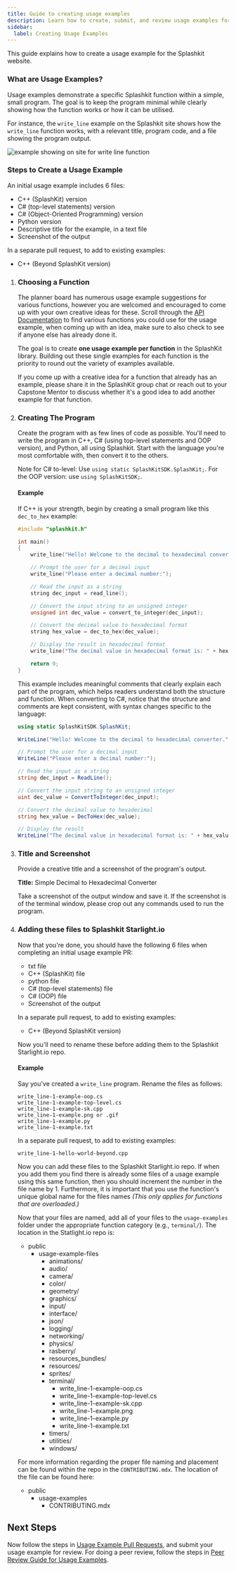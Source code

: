 ```yaml
---
title: Guide to creating usage examples
description: Learn how to create, submit, and review usage examples for the Splashkit website.
sidebar:
  label: Creating Usage Examples
---
```



This guide explains how to create a usage example for the Splashkit website.

### What are Usage Examples?

Usage examples demonstrate a specific Splashkit function within a simple, small program. The goal is
to keep the program minimal while clearly showing how the function works or how it can be utilised.

For instance, the `write_line` example on the Splashkit site shows how the `write_line` function
works, with a relevant title, program code, and a file showing the program output.

![example showing on site for write line function](./images/usageexample.png)

### Steps to Create a Usage Example

An initial usage example includes 6 files:

- C++ (SplashKit) version
- C# (top-level statements) version
- C# (Object-Oriented Programming) version
- Python version
- Descriptive title for the example, in a text file
- Screenshot of the output

In a separate pull request, to add to existing examples:

- C++ (Beyond SplashKit version)

<Steps>

1. ### Choosing a Function

   The planner board has numerous usage example suggestions for various functions, however you are
   welcomed and encouraged to come up with your own creative ideas for these. Scroll through the
   [API Documentation](https://splashkit.io/api/) to find various functions you could use for the
   usage example, when coming up with an idea, make sure to also check to see if anyone else has
   already done it.

   The goal is to create **one usage example per function** in the SplashKit library. Building out
   these single examples for each function is the priority to round out the variety of examples
   available.

   If you come up with a creative idea for a function that already has an example, please share it
   in the SplashKit group chat or reach out to your Capstone Mentor to discuss whether it's a good
   idea to add another example for that function.

2. ### Creating The Program

   Create the program with as few lines of code as possible. You'll need to write the program in
   C++, C# (using top-level statements and OOP version), and Python, all using Splashkit. Start with
   the language you're most comfortable with, then convert it to the others.

   Note for C# to-level: Use `using static SplashKitSDK.SplashKit;`. For the OOP version: use
   `using SplashKitSDK;`.

   #### Example

   If C++ is your strength, begin by creating a small program like this `dec_to_hex` example:

   ```cpp
   #include "splashkit.h"

   int main()
   {
       write_line("Hello! Welcome to the decimal to hexadecimal converter.");

       // Prompt the user for a decimal input
       write_line("Please enter a decimal number:");

       // Read the input as a string
       string dec_input = read_line();

       // Convert the input string to an unsigned integer
       unsigned int dec_value = convert_to_integer(dec_input);

       // Convert the decimal value to hexadecimal format
       string hex_value = dec_to_hex(dec_value);

       // Display the result in hexadecimal format
       write_line("The decimal value in hexadecimal format is: " + hex_value);

       return 0;
   }
   ```

   This example includes meaningful comments that clearly explain each part of the program, which
   helps readers understand both the structure and function. When converting to C#, notice that the
   structure and comments are kept consistent, with syntax changes specific to the language:

   ```csharp
   using static SplashKitSDK.SplashKit;

   WriteLine("Hello! Welcome to the decimal to hexadecimal converter.");

   // Prompt the user for a decimal input
   WriteLine("Please enter a decimal number:");

   // Read the input as a string
   string dec_input = ReadLine();

   // Convert the input string to an unsigned integer
   uint dec_value = ConvertToInteger(dec_input);

   // Convert the decimal value to hexadecimal
   string hex_value = DecToHex(dec_value);

   // Display the result
   WriteLine("The decimal value in hexadecimal format is: " + hex_value);
   ```

3. ### Title and Screenshot

   Provide a creative title and a screenshot of the program's output.

   **Title:** Simple Decimal to Hexadecimal Converter

   Take a screenshot of the output window and save it. If the screenshot is of the terminal window,
   please crop out any commands used to run the program.

4. ### Adding these files to Splashkit Starlight.io

   Now that you're done, you should have the following 6 files when completing an initial usage
   example PR:

   - txt file
   - C++ (SplashKit) file
   - python file
   - C# (top-level statements) file
   - C# (OOP) file
   - Screenshot of the output

   In a separate pull request, to add to existing examples:

   - C++ (Beyond SplashKit version)

   Now you'll need to rename these before adding them to the Splashkit Starlight.io repo.

   #### Example

   Say you've created a `write_line` program. Rename the files as follows:

   ```plaintext
   write_line-1-example-oop.cs
   write_line-1-example-top-level.cs
   write_line-1-example-sk.cpp
   write_line-1-example.png or .gif
   write_line-1-example.py
   write_line-1-example.txt
   ```

   In a separate pull request, to add to existing examples:

   ```plaintext
   write_line-1-hello-world-beyond.cpp
   ```

   Now you can add these files to the Splashkit Starlight.io repo. If when you add them you find
   there is already some files of a usage example using this same function, then you should
   increment the number in the file name by 1. Furthermore, it is important that you use the
   function's unique global name for the files names _(This only applies for functions that are
   overloaded.)_

   Now that your files are named, add all of your files to the `usage-examples` folder under the
   appropriate function category (e.g., `terminal/`). The location in the Statlight.io repo is:

   <FileTree>

   - public
     - usage-example-files
       - animations/
       - audio/
       - camera/
       - color/
       - geometry/
       - graphics/
       - input/
       - interface/
       - json/
       - logging/
       - networking/
       - physics/
       - rasberry/
       - resources_bundles/
       - resources/
       - sprites/
       - terminal/
         - write_line-1-example-oop.cs
         - write_line-1-example-top-level.cs
         - write_line-1-example-sk.cpp
         - write_line-1-example.png
         - write_line-1-example.py
         - write_line-1-example.txt
       - timers/
       - utilities/
       - windows/

   </FileTree>

   For more information regarding the proper file naming and placement can be found within the repo
   in the `CONTRIBUTING.mdx`. The location of the file can be found here:

   <FileTree>

   - public
     - usage-examples
       - CONTRIBUTING.mdx

   </FileTree>

</Steps>

## Next Steps

Now follow the steps in
[Usage Example Pull Requests](/products/splashkit/05-pull-request-template/), and submit your usage
example for review. For doing a peer review, follow the steps in
[Peer Review Guide for Usage Examples](/products/splashkit/projects/splashkit-website/usage-examples/04-usage-peer-review).

